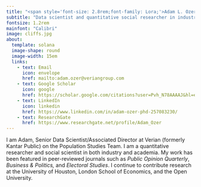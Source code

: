 ---
title: "<span style='font-size: 2.8rem;font-family: Lora;'>Adam L. Ozer</span>"
subtitle: "Data scientist and quantitative social researcher in industry and academia"
fontsize: 1.2rem
mainfont: "Calibri"
image: cliffs.jpg
about:
  template: solana
  image-shape: round
  image-width: 15em
  links: 
    - text: Email
      icon: envelope
      href: mailto:adam.ozer@veriangroup.com
    - text: Google Scholar
      icon: google
      href: https://scholar.google.com/citations?user=Pvh_N78AAAAJ&hl=en&oi=ao
    - text: LinkedIn
      icon: linkedin
      href: https://www.linkedin.com/in/adam-ozer-phd-257083230/
    - text: ResearchGate
      href: https://www.researchgate.net/profile/Adam_Ozer
---

I am Adam, Senior Data Scientist/Associated Director at Verian (formerly Kantar Public) on the Population Studies Team. I am a quantitative researcher and social scientist in both industry and academia. My work has been featured in peer-reviewed journals such as *Public Opinion Quarterly*, *Business & Politics,* and *Electoral Studies*. I continue to contribute research at the University of Houston, London School of Economics, and the Open University.
